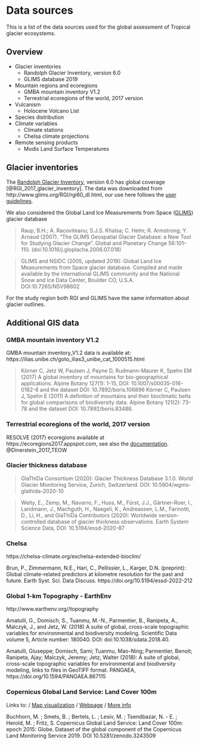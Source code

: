 # Data sources

This is a list of the data sources used for the global assessment of Tropical glacier ecosystems.

## Overview

* Glacier inventories
  * Randolph Glacier Inventory, version 6.0
  * GLIMS database 2019
* Mountain regions and ecoregions
  * GMBA mountain inventory V1.2
  * Terrestrial ecoregions of the world, 2017 version
* Vulcanism
  * Holocene Volcano List
* Species distribution
* Climate variables
  * Climate stations
  * Chelsa climate projections
* Remote sensing products
  * Modis Land Surface Temperatures


## Glacier inventories

The [Randolph Glacier Inventory](https://www.glims.org/RGI/), version 6.0 has global coverage [@RGI_2017_glacier_inventory].
The data was downloaded from http://www.glims.org/RGI/rgi60_dl.html, our use here follows the [user guidelines](http://www.glims.org/RGI/00_rgi60_TechnicalNote.pdf).

We also considered the Global Land Ice Measurements from Space ([GLIMS](http://www.glims.org/)) glacier database

> Raup, B.H.; A. Racoviteanu; S.J.S. Khalsa; C. Helm; R. Armstrong; Y. Arnaud (2007).  "The GLIMS Geospatial Glacier Database: a New Tool for Studying Glacier Change".  Global and Planetary Change 56:101--110. (doi:10.1016/j.gloplacha.2006.07.018)

> GLIMS and NSIDC (2005, updated 2019): Global Land Ice Measurements from Space glacier database.  Compiled and made available by the international GLIMS community and the National Snow and Ice Data Center, Boulder CO, U.S.A.  DOI:10.7265/N5V98602

For the study region both RGI and GLIMS have the same information about glacier outlines.

## Additional GIS data

### GMBA mountain inventory V1.2

GMBA mountain inventory_V1.2 data is available at: https://ilias.unibe.ch/goto_ilias3_unibe_cat_1000515.html

> Körner C, Jetz W, Paulsen J, Payne D, Rudmann-Maurer K, Spehn EM (2017) A global inventory of mountains for bio-geographical applications. Alpine Botany 127(1): 1-15, DOI: 10.1007/s00035-016-0182-6 and the dataset DOI: 10.7892/boris.106896
> Körner C, Paulsen J, Spehn E (2011) A definition of mountains and their bioclimatic belts for global comparisons of biodiversity data. Alpine Botany 121(2): 73-78 and the dataset DOI: 10.7892/boris.83486.



### Terrestrial ecoregions of the world, 2017 version

RESOLVE (2017) ecoregions available at https://ecoregions2017.appspot.com, see also the [documentation](https://developers.google.com/earth-engine/datasets/catalog/RESOLVE_ECOREGIONS_2017). @Dinerstein_2017_TEOW



### Glacier thickness database

> GlaThiDa Consortium (2020): Glacier Thickness Database 3.1.0. World Glacier Monitoring Service, Zurich, Switzerland. DOI: 10.5904/wgms-glathida-2020-10

> Welty, E., Zemp, M., Navarro, F., Huss, M., Fürst, J.J., Gärtner-Roer, I., Landmann, J., Machguth, H., Naegeli, K., Andreassen, L.M., Farinotti, D., Li, H., and GlaThiDa Contributors (2020): Worldwide version-controlled database of glacier thickness observations. Earth System Science Data, DOI: 10.5194/essd-2020-87


### Chelsa

https://chelsa-climate.org/exchelsa-extended-bioclim/

Brun, P., Zimmermann, N.E., Hari, C., Pellissier, L., Karger, D.N. (preprint): Global climate-related predictors at kilometre resolution for the past and future. Earth Syst. Sci. Data Discuss. https://doi.org/10.5194/essd-2022-212

### Global 1-km Topography - EarthEnv

http://www.earthenv.org//topography

Amatulli, G., Domisch, S., Tuanmu, M.-N., Parmentier, B., Ranipeta, A., Malczyk, J., and Jetz, W. (2018) A suite of global, cross-scale topographic variables for environmental and biodiversity modeling. Scientific Data volume 5, Article number: 180040. DOI: doi:10.1038/sdata.2018.40.

Amatulli, Giuseppe; Domisch, Sami; Tuanmu, Mao-Ning; Parmentier, Benoit; Ranipeta, Ajay; Malczyk, Jeremy; Jetz, Walter (2018): A suite of global, cross-scale topographic variables for environmental and biodiversity modeling, links to files in GeoTIFF format. PANGAEA, https://doi.org/10.1594/PANGAEA.867115

### Copernicus Global Land Service: Land Cover 100m

Links to:
/ [Map visualization](https://lcviewer.vito.be/)
/ [Webpage](https://land.copernicus.eu/global/documents/lc100/v2/pum)
/ [More info](https://blog.vito.be/remotesensing/towards-mapping-annual-land-cover-changes)

 Buchhorn, M. ; Smets, B. ; Bertels, L. ; Lesiv, M. ; Tsendbazar, N. - E. ; Herold, M. ; Fritz, S. Copernicus Global Land Service: Land Cover 100m: epoch 2015: Globe. Dataset of the global component of the Copernicus Land Monitoring Service 2019. DOI 10.5281/zenodo.3243509
